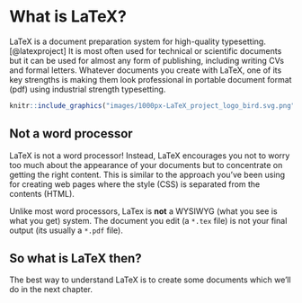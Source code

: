 # What is LaTeX? {#latex}

LaTeX is a document preparation system for high-quality typesetting. [@latexproject] It is most often used for technical or scientific documents but it can be used for almost any form of publishing, including writing CVs and formal letters. Whatever documents you create with LaTeX, one of its key strengths is making them look professional in portable document format (pdf) using industrial strength typesetting.

```r
knitr::include_graphics("images/1000px-LaTeX_project_logo_bird.svg.png")
```

## Not a word processor

LaTeX is not a word processor! Instead, LaTeX encourages you not to worry too much about the appearance of your documents but to concentrate on getting the right content. This is similar to the approach you've been using for creating web pages where the style (CSS) is separated from the contents (HTML).

Unlike most word processors, LaTex is **not** a WYSIWYG (what you see is what you get) system. The document you edit (a `*.tex` file) is not your final output (its usually a `*.pdf` file). 

## So what is LaTeX then?

The best way to understand LaTeX is to create some documents which we'll do in the next chapter.
